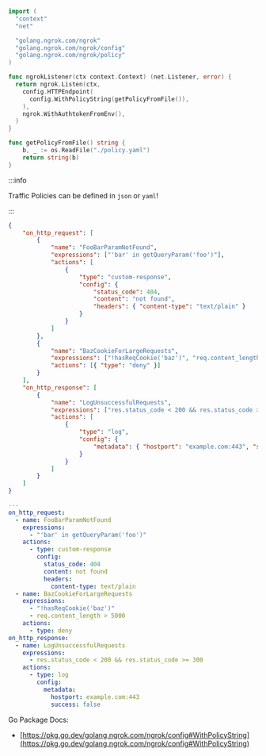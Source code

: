 ```go
import (
  "context"
  "net"

  "golang.ngrok.com/ngrok"
  "golang.ngrok.com/ngrok/config"
  "golang.ngrok.com/ngrok/policy"
)

func ngrokListener(ctx context.Context) (net.Listener, error) {
  return ngrok.Listen(ctx,
    config.HTTPEndpoint(
      config.WithPolicyString(getPolicyFromFile()),
    ),
    ngrok.WithAuthtokenFromEnv(),
  )
}

func getPolicyFromFile() string {
	b, _ := os.ReadFile("./policy.yaml")
	return string(b)
}
```

:::info

Traffic Policies can be defined in `json` or `yaml`!

:::

```json title="policy.json"
{
	"on_http_request": [
		{
			"name": "FooBarParamNotFound",
			"expressions": ["'bar' in getQueryParam('foo')"],
			"actions": [
				{
					"type": "custom-response",
					"config": {
						"status_code": 404,
						"content": "not found",
						"headers": { "content-type": "text/plain" }
					}
				}
			]
		},
		{
			"name": "BazCookieForLargeRequests",
			"expressions": ["!hasReqCookie('baz')", "req.content_length > 5000"],
			"actions": [{ "type": "deny" }]
		}
	],
	"on_http_response": [
		{
			"name": "LogUnsuccessfulRequests",
			"expressions": ["res.status_code < 200 && res.status_code >= 300"],
			"actions": [
				{
					"type": "log",
					"config": {
						"metadata": { "hostport": "example.com:443", "success": false }
					}
				}
			]
		}
	]
}
```

```yaml title="policy.yaml"
---
on_http_request:
  - name: FooBarParamNotFound
    expressions:
      - "'bar' in getQueryParam('foo')"
    actions:
      - type: custom-response
        config:
          status_code: 404
          content: not found
          headers:
            content-type: text/plain
  - name: BazCookieForLargeRequests
    expressions:
      - "!hasReqCookie('baz')"
      - req.content_length > 5000
    actions:
      - type: deny
on_http_response:
  - name: LogUnsuccessfulRequests
    expressions:
      - res.status_code < 200 && res.status_code >= 300
    actions:
      - type: log
        config:
          metadata:
            hostport: example.com:443
            success: false
```

Go Package Docs:

- [https://pkg.go.dev/golang.ngrok.com/ngrok/config#WithPolicyString](https://pkg.go.dev/golang.ngrok.com/ngrok/config#WithPolicyString)
